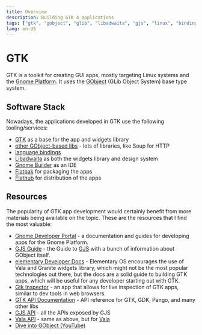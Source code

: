 ```yaml
---
title: Overview
description: Building GTK 4 applications
tags: ["gtk", "gobject", "glib", "libadwaita", "gjs", "linux", "binding"]
lang: en-US
---
```



# GTK

GTK is a toolkit for creating GUI apps, mostly targeting Linux systems and the
[Gnome Platform](https://www.gnome.org/). It uses the
[GObject](https://docs.gtk.org/gobject/) (GLib Object System) base type system.

## Software Stack

Nowadays, the applications developed in GTK use the following tooling/services:

- [GTK](https://www.gtk.org/) as a base for the app and widgets library
- [other GObject-based libs](https://gjs-docs.gnome.org) - lots of libraries,
  like Soup for HTTP
- [language bindings](https://www.gtk.org/docs/language-bindings/index)
- [Libadwaita](https://gitlab.gnome.org/GNOME/libadwaita) as both the widgets
  library and design system
- [Gnome Builder](https://wiki.gnome.org/Apps/Builder) as an IDE
- [Flatpak](https://flatpak.org/) for packaging the apps
- [Flathub](https://flathub.org/) for distribution of the apps

## Resources

The popularity of GTK app development would certainly benefit from more materials
being available on the topic. These are the resources that I find the most
valuable:

- [Gnome Developer Portal](https://developer.gnome.org/) - a documentation and
  guides for developing apps for the Gnome Platform.
- [GJS Guide](https://gjs.guide/) - the Guide to [GJS](/programming/gtk/gjs/) with a bunch of
  information about GObject itself.
- [elementary Developer Docs](https://docs.elementary.io/develop/) - Elementary
  OS encourages the use of Vala and Granite widgets library, which might not be
  the most popular technologies out there, but the docs are a solid guide to
  building GTK apps, which will be useful for any developer starting out with
  GTK.
- [Gtk Inspector](https://wiki.gnome.org/action/show/Projects/GTK/Inspector) -
  an app that allows for live inspection of GTK apps, similar to dev tools in
  web browsers.
- [GTK API Documentation](https://docs.gtk.org/) - API reference for GTK, GDK,
  Pango, and many other libs
- [GJS API](https://gjs-docs.gnome.org) - all the APIs exposed by GJS
- [Vala API](https://valadoc.org/index.htm) - same as above, but for
  [Vala](https://vala.dev/)
- [Dive into GObject (YouTube)](https://www.youtube.com/watch?v=jg6gFshtJlo)